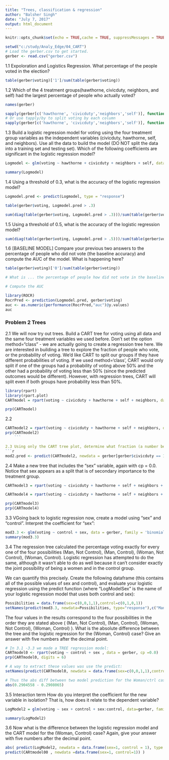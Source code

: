 ---
title: "Trees, classification & regression"
author: "Balsher Singh"
date: "July 7, 2017"
output: html_document
---

```{r setup, include=FALSE}
knitr::opts_chunk$set(echo = TRUE,cache = TRUE, suppressMessages = TRUE, suppressWarnings = TRUE)
```

```{r, include= FALSE}
setwd("c:/study/Analy_Edge/04_CART")
# Load the gerber.csv to get started.
gerber <- read.csv("gerber.csv")
```


1.1 Expoloration and Logistics Regression.  What percentage of the people voted in the election?

```{r}
table(gerber$voting)['1']/sum(table(gerber$voting))
```

1.2 Which of the 4 treatment groups(hawthorne, civicduty, neighbors, and self) had the largest percentage of people who actually voted?

```{r}
names(gerber)

sapply(gerber[c('hawthorne', 'civicduty','neighbors','self')], function(x) sum(x==1 & gerber$voting==1))/sapply(gerber[c('hawthorne', 'civicduty', 'neighbors','self')],sum)
# Or use tapply/by to split voting by each column 
sapply(gerber[c('hawthorne', 'civicduty','neighbors','self')], function(x) by(gerber$voting,x,mean)) # IS THIS EFFICIENT

```

1.3 Build a logistic regression model for voting using the four treatment group variables as the independent variables (civicduty, hawthorne, self, and neighbors). Use all the data to build the model (DO NOT split the data into a training set and testing set). Which of the following coefficients are significant in the logistic regression model?

```{r}
Logmodel <- glm(voting ~ hawthorne + civicduty + neighbors + self, data = gerber, family = 'binomial')

summary(Logmodel)
```

1.4 Using a threshold of 0.3, what is the accuracy of the logistic regression model?
```{r}
Logmodel.pred <- predict(Logmodel, type = "response")

table(gerber$voting, Logmodel.pred > .3)

sum(diag(table(gerber$voting, Logmodel.pred > .3)))/sum(table(gerber$voting, Logmodel.pred > .3))
```
1.5 Using a threshold of 0.5, what is the accuracy of the logistic regression model?
```{r}
sum(diag(table(gerber$voting, Logmodel.pred > .5)))/sum(table(gerber$voting, Logmodel.pred > .5))

```


1.6 [BASELINE MODEL] Compare your previous two answers to the percentage of people who did not vote (the baseline accuracy) and compute the AUC of the model. What is happening here?

```{r}
table(gerber$voting)['0']/sum(table(gerber$voting))

# What is ... the percentage of people how did not vote in the baseline model, is the same as the accuracy of the logistic model above at threshold of 0.5.

# Compute the AUC

library(ROCR)
RocrPred <- prediction(Logmodel.pred, gerber$voting)
auc <- as.numeric(performance(RocrPred,"auc")@y.values)
auc
```



### Problem 2 Trees
 2.1 We will now try out trees. Build a CART tree for voting using all data and the same four treatment variables we used before. Don't set the option method="class" - we are actually going to create a regression tree here. We are interested in building a tree to explore the fraction of people who vote, or the probability of voting. We'd like CART to split our groups if they have different probabilities of voting. If we used method='class', CART would only split if one of the groups had a probability of voting above 50% and the other had a probability of voting less than 50% (since the predicted outcomes would be different). However, with regression trees, CART will split even if both groups have probability less than 50%.
 
 
 
 
```{r}
library(rpart)
library(rpart.plot)
CARTmodel = rpart(voting ~ civicduty + hawthorne + self + neighbors, data=gerber)

prp(CARTmodel)
```
2.2
```{r}
CARTmodel2 = rpart(voting ~ civicduty + hawthorne + self + neighbors, data=gerber, cp=0.0)
prp(CARTmodel2)
    ```

2.3 Using only the CART tree plot, determine what fraction (a number between 0 and 1) of "Civic Duty" people voted:
```{r}
mod2.pred <- predict(CARTmodel2, newdata = gerber[gerber$civicduty == 1, ])

```

2.4 Make a new tree that includes the "sex" variable, again with cp = 0.0. Notice that sex appears as a split that is of secondary importance to the treatment group.
```{r}
CARTmodel3 = rpart(voting ~ civicduty + hawthorne + self + neighbors + sex, data=gerber, cp=0.0)

CARTmodel4 = rpart(voting ~ civicduty + hawthorne + self + neighbors + control + sex, data=gerber, cp=0.0)

prp(CARTmodel3)
prp(CARTmodel4)
```


3.3 VGoing back to logistic regression now, create a model using "sex" and "control". Interpret the coefficient for "sex":

```{r}
mod3.3 <- glm(voting ~ control + sex, data = gerber, family = 'binomial')
summary(mod3.3)

```

3.4 The regression tree calculated the percentage voting exactly for every one of the four possibilities (Man, Not Control), (Man, Control), (Woman, Not Control), (Woman, Control). Logistic regression has attempted to do the same, although it wasn't able to do as well because it can't consider exactly the joint possibility of being a women and in the control group.

We can quantify this precisely. Create the following dataframe (this contains all of the possible values of sex and control), and evaluate your logistic regression using the predict function (where "LogModelSex" is the name of your logistic regression model that uses both control and sex):

```{r}
Possibilities = data.frame(sex=c(0,0,1,1),control=c(0,1,0,1))
setNames(predict(mod3.3, newdata=Possibilities, type="response"),c("Man/not ctrl", "Man/ctrl", "Woman/not ctrl", "Woman/ctrl"))

```

The four values in the results correspond to the four possibilities in the order they are stated above ( (Man, Not Control), (Man, Control), (Woman, Not Control), (Woman, Control) ). What is the absolute difference between the tree and the logistic regression for the (Woman, Control) case? Give an answer with five numbers after the decimal point.
 
 
```{r}
# In 3.1 -3.3 we made a TREE regression model:
CARTmodel0 <- rpart(voting ~ control + sex , data = gerber, cp =0.0)
prp(CARTmodel0, digits = 6)

# A way to extract these values was use the predict:
setNames(predict(CARTmodel0, newdata = data.frame(sex=c(0,0,1,1),control=c(0,1,0,1))), c("man/not ctrl", "man/ctrl", "woman/not ctrl", "woman ctrl"))

# Thus the abs diff between two model prediction for the Woman/ctrl case is :
abs(0.2904558 - 0.2908065)
```

3.5 Interaction term
How do you interpret the coefficient for the new variable in isolation? That is, how does it relate to the dependent variable?
```{r}
LogModel2 = glm(voting ~ sex + control + sex:control, data=gerber, family="binomial")

summary(LogModel2)

```

3.6 Now what is the difference between the logistic regression model and the CART model for the (Woman, Control) case? Again, give your answer with five numbers after the decimal point.

```{r}
abs( predict(LogModel2, newdata = data.frame(sex=1, control = 1), type = "response") -
predict(CARtmodel00 , newdata =data.frame(sex=1, control=1)) )
```

